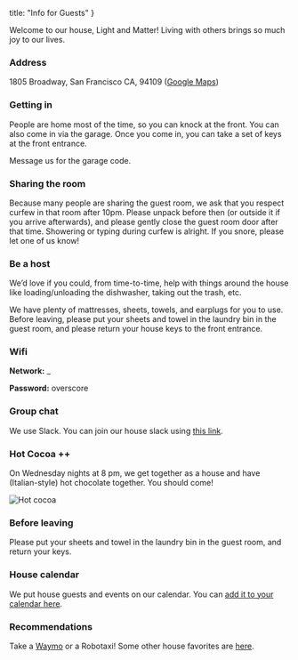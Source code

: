 
  title: "Info for Guests"
}

<NavBar />
Welcome to our house, Light and Matter! Living with others brings so much joy to our lives.

### Address

1805 Broadway, San Francisco CA, 94109 ([Google Maps](https://maps.app.goo.gl/WECCW8LoLE4NFbkD9))

### Getting in

People are home most of the time, so you can knock at the front. You can also come in via the garage. Once you come in, you can take a set of keys at the front entrance.

Message us for the garage code.

### Sharing the room

Because many people are sharing the guest room, we ask that you respect curfew in that room after 10pm. Please unpack before then (or outside it if you arrive afterwards), and please gently close the guest room door after that time. Showering or typing during curfew is alright. If you snore, please let one of us know!

### Be a host

We’d love if you could, from time-to-time, help with things around the house like loading/unloading the dishwasher, taking out the trash, etc.

We have plenty of mattresses, sheets, towels, and earplugs for you to use. Before leaving, please put your sheets and towel in the laundry bin in the guest room, and please return your house keys to the front entrance.

### Wifi

**Network:** <NumberBlock>\_</NumberBlock>

**Password:** <NumberBlock>overscore</NumberBlock>


### Group chat

We use Slack. You can join our house slack using [this link](https://join.slack.com/t/homeisheart/shared_invite/zt-2jklg9y9v-VxjTGDP2hdj_r9BMNsw58A).


### Hot Cocoa ++

On Wednesday nights at 8 pm, we get together as a house and have (Italian-style) hot chocolate together. You should come!

<Image src={hotCocoaImg} alt="Hot cocoa" className="w-1/2" />

### Before leaving

Please put your sheets and towel in the laundry bin in the guest room, and return your keys.

### House calendar

We put house guests and events on our calendar. You can [add it to your calendar here](https://calendar.google.com/calendar/u/0?cid=MWYxZmY0ZjBjNjhiNTBmNWJmNDk3Y2QzNTExMDYwYmZhYzU3YzFjN2JiNTU1NjcxNDVmNmEzMjMwYjFiOTNmN0Bncm91cC5jYWxlbmRhci5nb29nbGUuY29t).

<HouseCalendar />

### Recommendations

Take a [Waymo](https://waymo.smart.link/8jczs90b1) or a Robotaxi! Some other house favorites are [here](https://blog.aayushg.com/travel/#san-francisco-california).
